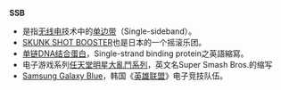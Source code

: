 '''SSB'''
*是指[[无线电|无线电]]技术中的[[单边带|单边带]]（Single-sideband）。
*[[SKUNK_SHOT_BOOSTER|SKUNK SHOT BOOSTER]]也是日本的一个摇滚乐团。
*[[单链DNA结合蛋白|单链DNA结合蛋白]]，Single-strand binding protein之英語縮寫。
*电子游戏系列[[任天堂明星大亂鬥系列|任天堂明星大亂鬥系列]]，英文名Super Smash Bros.的缩写
*[[Samsung_Galaxy_Blue|Samsung Galaxy Blue]]，韩国《[[英雄联盟|英雄联盟]]》电子竞技队伍。
{{disambig|cat=三字拉丁字母縮寫消歧義}}